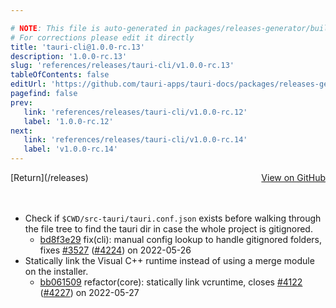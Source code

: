 ```yaml
---

# NOTE: This file is auto-generated in packages/releases-generator/build.ts
# For corrections please edit it directly
title: 'tauri-cli@1.0.0-rc.13'
description: '1.0.0-rc.13'
slug: 'references/releases/tauri-cli/v1.0.0-rc.13'
tableOfContents: false
editUrl: 'https://github.com/tauri-apps/tauri-docs/packages/releases-generator/build.ts'
pagefind: false
prev:
   link: 'references/releases/tauri-cli/v1.0.0-rc.12'
   label: '1.0.0-rc.12'
next:
   link: 'references/releases/tauri-cli/v1.0.0-rc.14'
   label: 'v1.0.0-rc.14'
---
```


			

<ReleaseSidebar slug="references/releases/tauri-cli"  packageName="tauri-cli" />

<div style="margin-bottom:3rem; display: flex; justify-content: space-between; align-items: center"><span>[Return](/releases)</span><span><a href="https://github.com/tauri-apps/tauri/releases/tag/tauri-cli-v1.0.0-rc.13">View on GitHub</a></span></div>

- Check if `$CWD/src-tauri/tauri.conf.json` exists before walking through the file tree to find the tauri dir in case the whole project is gitignored.
  - [bd8f3e29](https://www.github.com/tauri-apps/tauri/commit/bd8f3e298a0cb71809f2e93cc3ebc8e6e5b6a626) fix(cli): manual config lookup to handle gitignored folders, fixes [#3527](https://www.github.com/tauri-apps/tauri/pull/3527) ([#4224](https://www.github.com/tauri-apps/tauri/pull/4224)) on 2022-05-26
- Statically link the Visual C++ runtime instead of using a merge module on the installer.
  - [bb061509](https://www.github.com/tauri-apps/tauri/commit/bb061509fb674bef86ecbc1de3aa8f3e367a9907) refactor(core): statically link vcruntime, closes [#4122](https://www.github.com/tauri-apps/tauri/pull/4122) ([#4227](https://www.github.com/tauri-apps/tauri/pull/4227)) on 2022-05-27


